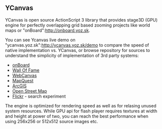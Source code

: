 == YCanvas ==

YCanvas is open source ActionScript 3 library that provides stage3D (GPU) engine for perfectly overlapping grid based zooming projects like world maps or "onBoard":http://onboard.yoz.sk.

You can see Ycanvas live demo on "ycanvas.yoz.sk":http://ycanvas.yoz.sk/demo to compare the speed of native implementation vs. YCanvas, or browse repository for sources to understand the simplicity of implementation of 3rd party systems:

* [http://onboard.yoz.sk onBoard]
* [http://wall-of-fame.com Wall Of Fame]
* [http://webcanvas.com WebCanvas]
* [http://www.mapquest.com MapQuest]
* [http://www.esri.com/software/arcgis/index.html ArcGIS]
* [http://www.openstreetmap.org Open Street Map]
* [http://www.flickr.com Flickr] - search experiment

The engine is optimized for rendering speed as well as for relasing unused system resources. While GPU api for flash player requires textures at width and height at power of two, you can reach the best performance when using 256x256 or 512x512 source images etc.